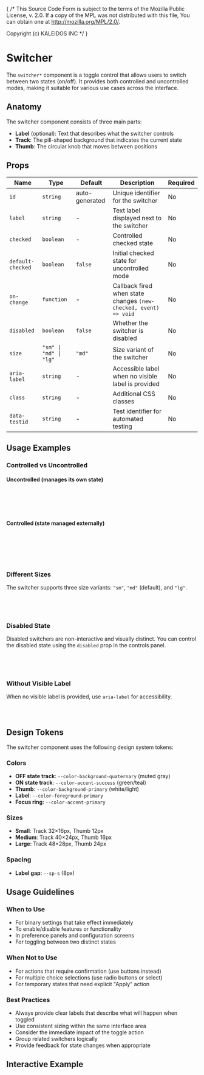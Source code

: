 { /* This Source Code Form is subject to the terms of the Mozilla Public
  License, v. 2.0. If a copy of the MPL was not distributed with this
  file, You can obtain one at http://mozilla.org/MPL/2.0/.

  Copyright (c) KALEIDOS INC */ }


<Meta title="Controls/Switcher" />

# Switcher

The `switcher*` component is a toggle control that allows users to switch between two states (on/off). It provides both controlled and uncontrolled modes, making it suitable for various use cases across the interface.

<Canvas of={Switcher.DefaultUncontrolled} />

## Anatomy

The switcher component consists of three main parts:

- **Label** (optional): Text that describes what the switcher controls
- **Track**: The pill-shaped background that indicates the current state
- **Thumb**: The circular knob that moves between positions

## Props

| Name | Type | Default | Description | Required |
| ---- | ---- | ------- | ----------- | -------- |
| `id` | `string` | auto-generated | Unique identifier for the switcher | No |
| `label` | `string` | - | Text label displayed next to the switcher | No |
| `checked` | `boolean` | - | Controlled checked state | No |
| `default-checked` | `boolean` | `false` | Initial checked state for uncontrolled mode | No |
| `on-change` | `function` | - | Callback fired when state changes `(new-checked, event) => void` | No |
| `disabled` | `boolean` | `false` | Whether the switcher is disabled | No |
| `size` | `"sm" \| "md" \| "lg"` | `"md"` | Size variant of the switcher | No |
| `aria-label` | `string` | - | Accessible label when no visible label is provided | No |
| `class` | `string` | - | Additional CSS classes | No |
| `data-testid` | `string` | - | Test identifier for automated testing | No |

## Usage Examples

### Controlled vs Uncontrolled

#### Uncontrolled (manages its own state)
```clj
[:> switcher* {:label "Enable notifications"
               :default-checked false
               :on-change (fn [checked event] 
                           (js/console.log "New state:" checked))}]
```

#### Controlled (state managed externally)
```clj
(let [checked (r/atom false)]
  [:> switcher* {:label "Enable notifications"
                 :checked @checked
                 :on-change (fn [new-checked event]
                             (reset! checked new-checked))}])
```

<Canvas of={Switcher.Controlled} />

### Different Sizes

The switcher supports three size variants: `"sm"`, `"md"` (default), and `"lg"`.

```clj
[:> switcher* {:size "sm" :label "Small"}]
[:> switcher* {:size "md" :label "Medium"}]
[:> switcher* {:size "lg" :label "Large"}]
```

### Disabled State

Disabled switchers are non-interactive and visually distinct. You can control the disabled state using the `disabled` prop in the controls panel.

```clj
[:> switcher* {:label "Disabled feature"
               :disabled true
               :default-checked false}]
```

### Without Visible Label

When no visible label is provided, use `aria-label` for accessibility.

```clj
[:> switcher* {:aria-label "Toggle dark mode"
               :default-checked false}]
```

<Canvas of={Switcher.WithoutVisibleLabel} />

## Design Tokens

The switcher component uses the following design system tokens:

### Colors
- **OFF state track**: `--color-background-quaternary` (muted gray)
- **ON state track**: `--color-accent-success` (green/teal)
- **Thumb**: `--color-background-primary` (white/light)
- **Label**: `--color-foreground-primary`
- **Focus ring**: `--color-accent-primary`

### Sizes
- **Small**: Track 32×16px, Thumb 12px
- **Medium**: Track 40×24px, Thumb 16px  
- **Large**: Track 48×28px, Thumb 24px

### Spacing
- **Label gap**: `--sp-s` (8px)

## Usage Guidelines

### When to Use

- For binary settings that take effect immediately
- To enable/disable features or functionality
- In preference panels and configuration screens
- For toggling between two distinct states

### When Not to Use

- For actions that require confirmation (use buttons instead)
- For multiple choice selections (use radio buttons or select)
- For temporary states that need explicit "Apply" action

### Best Practices

- Always provide clear labels that describe what will happen when toggled
- Use consistent sizing within the same interface area
- Consider the immediate impact of the toggle action
- Group related switchers logically
- Provide feedback for state changes when appropriate

## Interactive Example

<Canvas of={Switcher.Interactive} />
